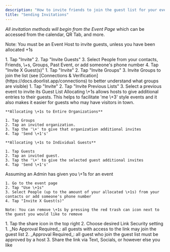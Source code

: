 ```yaml
---
description: "How to invite friends to join the guest list for your event."
title: "Sending Invitations"
---
```


_All invitation methods will begin from the Event Page_ which can be accessed from the calendar, QR Tab, and more.

Note: You must be an Event Host to invite guests, unless you have been allocated \+1s

<AccordionGroup>
  <Accordion title="Inviting Individuals" defaultOpen="false">
    1. Tap "Invite"
    2. Tap "Invite Guests"
    3. Select People from your contacts, Friends, \+s, Groups, Past Event, or add someone's phone number
    4. Tap "Invite X Guest(s)"
  </Accordion>
  <Accordion title="Inviting Groups" defaultOpen="false">
    1. Tap "Invite"
    2. Tap "Invite Groups"
    3. Invite Groups to join the list (see [Connections & Verification](https://docs.doorlist.app/connections) to better understand what groups are visible)
  </Accordion>
  <Accordion title="Inviting Previous Lists">
    1. Tap "Invite"
    2. Tap "Invite Previous Lists"
    3. Select a previous event to invite its Guest List
  </Accordion>
  <Accordion title="Allocating +1s" defaultOpen="false">
    Allocating \+1s allows hosts to give additional entries to their guests. This helps to facilitate 'me \+3' style events and it also makes it easier for guests who may have visitors in town.

    **Allocating \+1s to Entire Organizations**

    1. Tap Groups
    2. Tap an invited organization.
    3. Tap the '\+' to give that organization additional invites
    4. Tap 'Send \+1's'

    **Allocating \+1s to Individual Guests**

    1. Tap Guests
    2. Tap an invited guest.
    3. Tap the '\+' to give the selected guest additional invites
    4. Tap 'Send \+1's'
  </Accordion>
  <Accordion title="Using +1s" defaultOpen="false">
    Assuming an Admin has given you \+1s for an event

    1. Go to the event page
    2. Tap "Use \+1s"
    3. Select People (up to the amount of your allocated \+1s) from your contacts or add someone's phone number
    4. Tap "Invite X Guest(s)"

    Note: You can remove \+1s by pressing the red trash can icon next to the guest you would like to remove
  </Accordion>
  <Accordion title="Sharing a Link" defaultOpen="false">
    1. Tap the share icon in the top right
    2. Choose desired Link Security setting
       1. _No Approval Required_: all guests with access to the link may join the guest list
       2. _Approval Required_: all guest who join the guest list must be approved by a host
    3. Share the link via Text, Socials, or however else you like
  </Accordion>
</AccordionGroup>